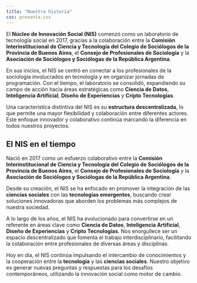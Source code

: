 ```yaml
---
title: "Nuestra historia"
css: presenta.css
---
```


El **Núcleo de Innovación Social (NIS)** comenzó como un laboratorio de tecnología social en 2017, gracias a la colaboración entre la **Comisión Interinstitucional de Ciencia y Tecnología del Colegio de Sociólogos de la Provincia de Buenos Aires**, el **Consejo de Profesionales de Sociología** y la **Asociación de Sociólogos y Sociólogas de la República Argentina**.

En sus inicios, el NIS se centró en conectar a los profesionales de la sociología involucrados en tecnología y en organizar jornadas de programación. Con el tiempo, el laboratorio se consolidó, expandiendo su campo de acción hacia áreas estratégicas como **Ciencia de Datos**, **Inteligencia Artificial**, **Diseño de Experiencias** y **Cripto Tecnologías**.

Una característica distintiva del NIS es su **estructura descentralizada**, lo que permite una mayor flexibilidad y colaboración entre diferentes actores. Este enfoque innovador y colaborativo continúa marcando la diferencia en todos nuestros proyectos.

::: card2
## El NIS en el tiempo

Nació en 2017 como un esfuerzo colaborativo entre la **Comisión Interinstitucional de Ciencia y Tecnología del Colegio de Sociólogos de la Provincia de Buenos Aires**, el **Consejo de Profesionales de Sociología** y la **Asociación de Sociólogos y Sociólogas de la República Argentina**.

Desde su creación, el NIS se ha enfocado en promover la integración de las **ciencias sociales** con las **tecnologías emergentes**, buscando crear soluciones innovadoras que aborden los problemas más complejos de nuestra sociedad.

A lo largo de los años, el NIS ha evolucionado para convertirse en un referente en áreas clave como **Ciencia de Datos**, **Inteligencia Artificial**, **Diseño de Experiencias** y **Cripto Tecnologías**. Nos enorgullece ser un espacio descentralizado que fomenta el trabajo interdisciplinario, facilitando la colaboración entre profesionales de diversas áreas y disciplinas.

Hoy en día, el NIS continúa impulsando el intercambio de conocimientos y la cooperación entre la **tecnología** y las **ciencias sociales**. Nuestro objetivo es generar nuevas preguntas y respuestas para los desafíos contemporáneos, utilizando la innovación social como motor de cambio.
:::
